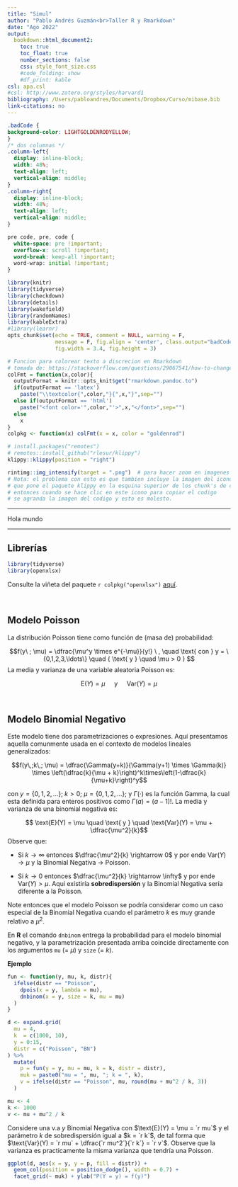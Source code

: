 ```yaml
---
title: "Simul"
author: "Pablo Andrés Guzmán<br>Taller R y Rmarkdown"
date: "Ago 2022"
output: 
  bookdown::html_document2:
    toc: true
    toc_float: true
    number_sections: false
    css: style_font_size.css
    #code_folding: show
    #df_print: kable
csl: apa.csl
#csl: http://www.zotero.org/styles/harvard1
bibliography: /Users/pabloandres/Documents/Dropbox/Curso/mibase.bib
link-citations: no
---
```


```css
.badCode {
background-color: LIGHTGOLDENRODYELLOW;
}
/* dos columnas */
.column-left{
  display: inline-block;
  width: 48%;
  text-align: left;
  vertical-align: middle;
}
.column-right{
  display: inline-block;
  width: 48%;
  text-align: left;
  vertical-align: middle;
}

pre code, pre, code {
  white-space: pre !important;
  overflow-x: scroll !important;
  word-break: keep-all !important;
  word-wrap: initial !important;
}
```

```r
library(knitr)
library(tidyverse)
library(checkdown)
library(details)
library(wakefield)
library(randomNames)
library(kableExtra)
#library(learnr)
opts_chunk$set(echo = TRUE, comment = NULL, warning = F, 
               message = F, fig.align = 'center', class.output="badCode",
               fig.width = 3.4, fig.height = 3)
```

```r
# Funcion para colorear texto a discrecion en Rmarkdown
# tomada de: https://stackoverflow.com/questions/29067541/how-to-change-the-font-color
colFmt = function(x,color){
  outputFormat = knitr::opts_knit$get("rmarkdown.pandoc.to")
  if(outputFormat == 'latex')
    paste("\\textcolor{",color,"}{",x,"}",sep="")
  else if(outputFormat == 'html')
    paste("<font color='",color,"'>",x,"</font>",sep="")
  else
    x
}
colpkg <- function(x) colFmt(x = x, color = "goldenrod")
```


```r
# install.packages("remotes")
# remotes::install_github("rlesur/klippy")
klippy::klippy(position = "right")
```

```r
rintimg::img_intensify(target = ".png")  # para hacer zoom en imagenes
# Nota: el problema con esto es que tambien incluye la imagen del icono
# que pone el paquete klippy en la esquina superior de los chunk's de codigo
# entonces cuando se hace clic en este icono para copiar el codigo
# se agranda la imagen del codigo y esto es molesto.
```


***
Hola mundo 

***

## Librerías

```r
library(tidyverse)
library(openxlsx)
```

Consulte la viñeta del paquete `r colpkg("openxlsx")` [aquí](https://cran.r-project.org/web/packages/openxlsx/vignettes/Introduction.html){target="Blank1"}.

<br>

## Modelo Poisson

La distribución Poisson tiene como función de (masa de) probabilidad:

$$f(y\ ; \mu) = \dfrac{\mu^y \times e^{-\mu}}{y!} \ , \quad \text{ con } y = \{0,1,2,3,\ldots\} \quad { \text{ y } \quad \mu > 0 }  $$
La media y varianza de una variable aleatoria Poisson es:

$$ \text{E}(Y) = \mu \quad  \text{ y } \quad \text{Var}(Y) = \mu$$ 

<br>

## Modelo Binomial Negativo

Este modelo tiene dos parametrizaciones o expresiones. Aquí presentamos aquella comunmente usada en el contexto de modelos lineales generalizados:

$$f(y\,;k\,; \mu) = \dfrac{\Gamma(y+k)}{\Gamma(y+1) \times \Gamma(k)} \times \left(\dfrac{k}{\mu + k}\right)^k\times\left(1-\dfrac{k}{\mu+k}\right)^y$$

con $y = \{0,1,2, \ldots\}$; $k > 0$; $\mu = \{0,1,2, \ldots\}$; y  $\Gamma(\cdot)$ es la función Gamma, la cual esta definida para enteros positivos como $\Gamma(a) = (a-1)!$. La media y varianza de una binomial negativa es:

$$ \text{E}(Y) = \mu \quad  \text{ y } \quad \text{Var}(Y) = \mu + \dfrac{\mu^2}{k}$$ 
Observe que:

- Si $k \rightarrow \infty$ entonces $\dfrac{\mu^2}{k} \rightarrow 0$ y por ende $\text{Var}(Y) \rightarrow \mu$ y la Binomial Negativa  $\rightarrow$ Poisson.

- Si $k \rightarrow 0$ entonces $\dfrac{\mu^2}{k} \rightarrow \infty$ y por ende $\text{Var}(Y) > \mu$. Aquí existiría **sobredispersión** y la Binomial Negativa  sería diferente a la Poisson.

Note entonces que el modelo Poisson se podría considerar como un caso especial de la Binomial Negativa cuando el parámetro $k$ es muy grande relativo a $\mu^2$. 

En **R** el comando `dnbinom` entrega la probabilidad para el modelo binomial negativo, y la parametrización presentada arriba coincide directamente con los argumentos `mu` (= $\mu$) y `size` (= $k$).

**Ejemplo**

```r
fun <- function(y, mu, k, distr){
  ifelse(distr == "Poisson", 
    dpois(x = y, lambda = mu),
    dnbinom(x = y, size = k, mu = mu)
  )
}

d <- expand.grid(
  mu = 4,
  k  = c(1000, 10),
  y = 0:15,
  distr = c("Poisson", "BN")
) %>%
  mutate(
    p = fun(y = y, mu = mu, k = k, distr = distr),
    muk = paste0("mu = ", mu, "; k = ", k),
    v = ifelse(distr == "Poisson", mu, round(mu + mu^2 / k, 3))
  )

mu <- 4
k <- 1000
v <- mu + mu^2 / k
```

Considere una v.a $y$ Binomial Negativa con $\text{E}(Y) = \mu = `r mu`$ y el parámetro $k$ de sobredispersión igual a $k = `r k`$, de tal forma que $\text{Var}(Y) = `r mu` + \dfrac{`r mu^2`}{`r k`} = `r v`$. Observe que la varianza es practicamente la misma varianza que tendría una Poisson. 

```r
ggplot(d, aes(x = y, y = p, fill = distr)) + 
  geom_col(position = position_dodge(), width = 0.7) +
  facet_grid(~ muk) + ylab("P(Y = y) = f(y)")
```






<br>
<br>
<br>
<br>
<br>





